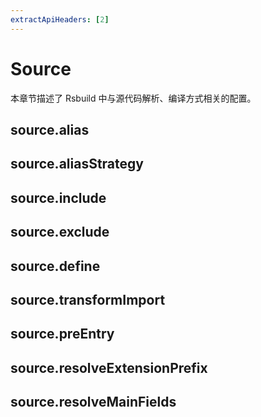 ```yaml
---
extractApiHeaders: [2]
---
```


# Source

本章节描述了 Rsbuild 中与源代码解析、编译方式相关的配置。

## source.alias


<Alias />

## source.aliasStrategy


<AliasStrategy />

## source.include


<Include />

## source.exclude


<Exclude />

## source.define


<Define />

## source.transformImport


<TransformImport />

## source.preEntry


<PreEntry />

## source.resolveExtensionPrefix


<ResolveExtensionPrefix />

## source.resolveMainFields


<ResolveMainFields />
